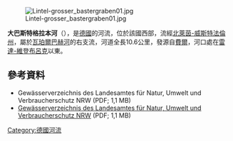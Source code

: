 {{Coord|51|50|59|N|8|23|26|E|display=title}}
[[Image:Lintel-grosser_bastergraben01.jpg|right]]

'''大巴斯特格拉本河'''（{{lang-de|Großer Bastergraben}}），是[[德國|德國]]的河流，位於該國西部，流經[[北萊茵-威斯特法倫州|北萊茵-威斯特法倫州]]，屬於[[瓦珀爾巴赫河|瓦珀爾巴赫河]]的右支流，河道全長10.6公里，發源自[[費爾|費爾]]，河口處在[[雷達-維登布呂克|雷達-維登布呂克]]以東。

==參考資料==
* Gewässerverzeichnis des Landesamtes für Natur, Umwelt und Verbraucherschutz NRW (PDF; 1,1 MB)
* [http://www.lanuv.nrw.de/fileadmin/lanuv/wasser/pdf/Gewaesserverzeichnis%20GSK3C.xls  Gewässerverzeichnis des Landesamtes für Natur, Umwelt und Verbraucherschutz NRW]{{Wayback|url=http://www.lanuv.nrw.de/fileadmin/lanuv/wasser/pdf/Gewaesserverzeichnis%20GSK3C.xls |date=20190808033656 }} (PDF; 1,1 MB)

{{Germany-geo-stub}}
[[Category:德國河流|Category:德國河流]]